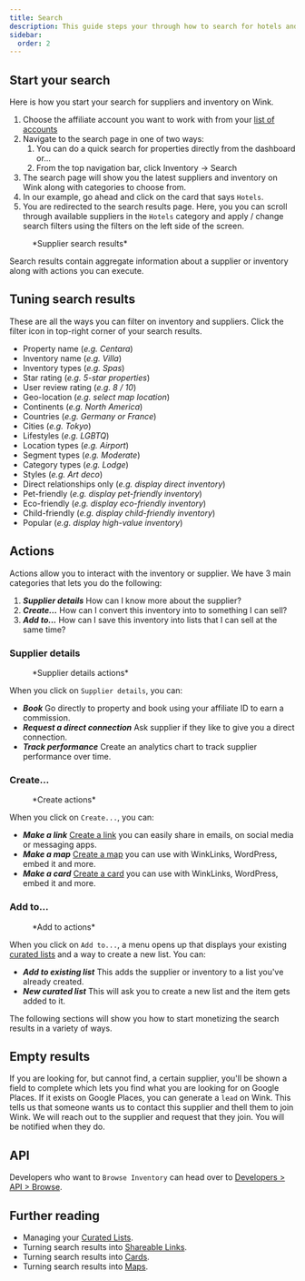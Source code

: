 ```yaml
---
title: Search
description: This guide steps your through how to search for hotels and inventory.
sidebar:
  order: 2
---
```



## Start your search

Here is how you start your search for suppliers and inventory on Wink.

1. Choose the affiliate account you want to work with from your [list of accounts](https://studio.wink.travel/company/list)
2. Navigate to the search page in one of two ways:
    1. You can do a quick search for properties directly from the dashboard or...
    2. From the top navigation bar, click Inventory → Search
3. The search page will show you the latest suppliers and inventory on Wink along with categories to choose from.
4. In our example, go ahead and click on the card that says `Hotels`.
5. You are redirected to the search results page. Here, you you can scroll through available suppliers in the `Hotels` category and apply / change search filters using the filters on the left side of the screen.

<figure>
<CloudinaryImage 
      width="700"
      height="570"
      resize="scale"
      quality="best"
      alt="Search results"
      src="academy/search-results" 
      errorImage="noimage_opaque_nyrtl0.png"
    />
    <figcaption>*Supplier search results*</figcaption>
</figure>

Search results contain aggregate information about a supplier or inventory along with actions you can execute.

## Tuning search results

These are all the ways you can filter on inventory and suppliers. Click the filter icon in top-right corner of your search results.

- Property name (*e.g. Centara*)
- Inventory name (*e.g. Villa*)
- Inventory types (*e.g. Spas*)
- Star rating (*e.g. 5-star properties*)
- User review rating (*e.g. 8 / 10*)
- Geo-location (*e.g. select map location*)
- Continents (*e.g. North America*)
- Countries (*e.g. Germany or France*)
- Cities (*e.g. Tokyo*)
- Lifestyles (*e.g. LGBTQ*)
- Location types (*e.g. Airport*)
- Segment types (*e.g. Moderate*)
- Category types (*e.g. Lodge*)
- Styles (*e.g. Art deco*)
- Direct relationships only (*e.g. display direct inventory*)
- Pet-friendly (*e.g. display pet-friendly inventory*)
- Eco-friendly (*e.g. display eco-friendly inventory*)
- Child-friendly (*e.g. display child-friendly inventory*)
- Popular (*e.g. display high-value inventory*)

## Actions

Actions allow you to interact with the inventory or supplier. We have 3 main categories that lets you do the following:

1. ***Supplier details*** How can I know more about the supplier?
2. ***Create...*** How can I convert this inventory into to something I can sell?
3. ***Add to...*** How can I save this inventory into lists that I can sell at the same time?

### Supplier details

<figure>
<CloudinaryImage 
      width="350"
      height="190"
      resize="scale"
      quality="best"
      alt="Supplier details"
      src="academy/supplier-details" 
      errorImage="noimage_opaque_nyrtl0.png"
    />
    <figcaption>*Supplier details actions*</figcaption>
</figure>

When you click on `Supplier details`, you can:

- ***Book*** Go directly to property and book using your affiliate ID to earn a commission.
- ***Request a direct connection*** Ask supplier if they like to give you a direct connection.
- ***Track performance*** Create an analytics chart to track supplier performance over time.

### Create...

<figure>
<CloudinaryImage 
      width="350"
      height="238"
      resize="scale"
      quality="best"
      alt="Actions"
      src="academy/inventory-actions" 
      errorImage="noimage_opaque_nyrtl0.png"
    />
    <figcaption>*Create actions*</figcaption>
</figure>

When you click on `Create...`, you can:

- ***Make a link*** [Create a link](/studio/shareable-links) you can easily share in emails, on social media or messaging apps.
- ***Make a map*** [Create a map](/studio/maps) you can use with WinkLinks, WordPress, embed it and more.
- ***Make a card*** [Create a card](/studio/cards) you can use with WinkLinks, WordPress, embed it and more.

### Add to...

<figure>
<CloudinaryImage 
      width="350"
      height="203"
      resize="scale"
      quality="best"
      alt="Actions"
      src="academy/add-to" 
      errorImage="noimage_opaque_nyrtl0.png"
    />
    <figcaption>*Add to actions*</figcaption>
</figure>

When you click on `Add to...`, a menu opens up that displays your existing [curated lists](/studio/curated-lists) and a way to create a new list. You can:

- ***Add to existing list*** This adds the supplier or inventory to a list you've already created.
- ***New curated list*** This will ask you to create a new list and the item gets added to it.  

The following sections will show you how to start monetizing the search results in a variety of ways.

## Empty results

If you are looking for, but cannot find, a certain supplier, you'll be shown a field to complete which lets you find what you are looking for on Google Places. If it exists on Google Places, you can generate a `lead` on Wink. 
This tells us that someone wants us to contact this supplier and thell them to join Wink. We will reach out to the supplier and request that they join. You will be notified when they do.

## API

Developers who want to `Browse Inventory` can head over to [Developers > API > Browse](/developers/apis/#browse-api).

## Further reading

- Managing your [Curated Lists](/studio/curated-lists).
- Turning search results into [Shareable Links](/studio/shareable-links).
- Turning search results into [Cards](/studio/cards).
- Turning search results into [Maps](/studio/maps).